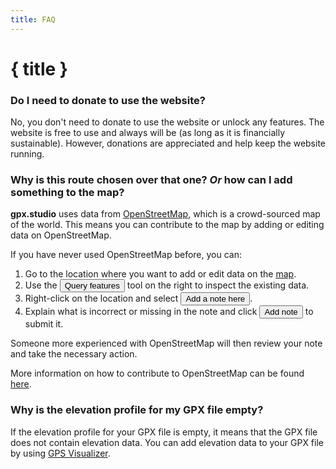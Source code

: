 ```yaml
---
title: FAQ
---
```


<script>
</script>

# { title }

### Do I need to donate to use the website?

No, you don't need to donate to use the website or unlock any features.
The website is free to use and always will be (as long as it is financially sustainable).
However, donations are appreciated and help keep the website running.

### Why is this route chosen over that one? *Or* how can I add something to the map?

**gpx.studio** uses data from <a href="https://www.openstreetmap.org/" target="_blank">OpenStreetMap</a>, which is a crowd-sourced map of the world.
This means you can contribute to the map by adding or editing data on OpenStreetMap.

If you have never used OpenStreetMap before, you can:
1. Go to the location where you want to add or edit data on the <a href="https://www.openstreetmap.org/" target="_blank">map</a>.
2. Use the <button>Query features</button> tool on the right to inspect the existing data.
3. Right-click on the location and select <button>Add a note here</button>.
4. Explain what is incorrect or missing in the note and click <button>Add note</button> to submit it.

Someone more experienced with OpenStreetMap will then review your note and take the necessary action.

<DocsNote>

More information on how to contribute to OpenStreetMap can be found <a href="https://wiki.openstreetmap.org/wiki/How_to_contribute" target="_blank">here</a>.

</DocsNote>

### Why is the elevation profile for my GPX file empty?

If the elevation profile for your GPX file is empty, it means that the GPX file does not contain elevation data.
You can add elevation data to your GPX file by using <a href="https://www.gpsvisualizer.com/elevation" target="_blank">GPS Visualizer</a>.